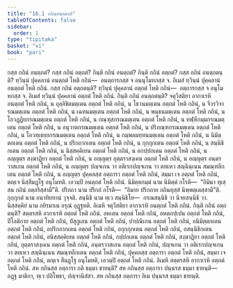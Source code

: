 ```yaml
---
title: "16.1 กถินอตฺถตาทิ"
tableOfContents: false
sidebar:
  order: 1
type: "tipitaka"
basket: "vi"
book: "pari"
---
```



<DynamicBreadcrumb />

<Division number="403" book="pari">

<Paragraph number="1880" book="pari">
กสฺส กถินํ อนตฺถตํ? กสฺส กถินํ อตฺถตํ? กินฺติ กถินํ อนตฺถตํ? กินฺติ กถินํ อตฺถตํ?
</Paragraph>

<Paragraph number="1881" book="pari">
<Emphasis>กสฺส กถินํ อนตฺถตนฺ</Emphasis>ติ? ทฺวินฺนํ ปุคฺคลานํ อนตฺถตํ โหติ กถินํ—  อนตฺถารกสฺส จ อนนุโมทกสฺส จ. อิเมสํ ทฺวินฺนํ ปุคฺคลานํ อนตฺถตํ โหติ กถินํ.
</Paragraph>

<Paragraph number="1882" book="pari">
<Emphasis>กสฺส กถินํ อตฺถตนฺ</Emphasis>ติ? ทฺวินฺนํ ปุคฺคลานํ อตฺถตํ โหติ กถินํ—  อตฺถารกสฺส จ อนุโมทกสฺส จ. อิเมสํ ทฺวินฺนํ ปุคฺคลานํ อตฺถตํ โหติ กถินํ.
</Paragraph>

<Paragraph number="1883" book="pari">
<Emphasis>กินฺติ กถินํ อนตฺถตนฺ</Emphasis>ติ? จตุวีสติยา อากาเรหิ อนตฺถตํ โหติ กถินํ, น อุลฺลิขิตมตฺเตน อตฺถตํ โหติ กถินํ, น โธวนมตฺเตน อตฺถตํ โหติ กถินํ, น จีวรวิจารณมตฺเตน อตฺถตํ โหติ กถินํ, น เฉทนมตฺเตน อตฺถตํ โหติ กถินํ, น พนฺธนมตฺเตน อตฺถตํ โหติ กถินํ, น โอวฏฺฏิยกรณมตฺเตน อตฺถตํ โหติ กถินํ, น กณฺฑุสกรณมตฺเตน อตฺถตํ โหติ กถินํ, น ทฬฺหีกมฺมกรณมตฺเตน อตฺถตํ โหติ กถินํ, น อนุวาตกรณมตฺเตน อตฺถตํ โหติ กถินํ, น ปริภณฺฑกรณมตฺเตน อตฺถตํ โหติ กถินํ, น โอวทฺเธยฺยกรณมตฺเตน อตฺถตํ โหติ กถินํ, น กมฺพลมทฺทนมตฺเตน อตฺถตํ โหติ กถินํ, น นิมิตฺตกเตน อตฺถตํ โหติ กถินํ, น ปริกถากเตน อตฺถตํ โหติ กถินํ, น กุกฺกุกเตน อตฺถตํ โหติ กถินํ, น สนฺนิธิกเตน อตฺถตํ โหติ กถินํ, น นิสฺสคฺคิเยน อตฺถตํ โหติ กถินํ, น อกปฺปกเตน อตฺถตํ โหติ กถินํ, น อญฺญตฺร สงฺฆาฏิยา อตฺถตํ โหติ กถินํ, น อญฺญตฺร อุตฺตราสงฺเคน อตฺถตํ โหติ กถินํ, น อญฺญตฺร อนฺตรวาสเกน อตฺถตํ โหติ กถินํ, น อญฺญตฺร ปญฺจเกน วา อติเรกปญฺจเกน วา ตทเหว สญฺฉินฺเนน สมณฺฑลีกเตน อตฺถตํ โหติ กถินํ, น อญฺญตฺร ปุคฺคลสฺส อตฺถารา อตฺถตํ โหติ กถินํ, สมฺมา เจ อตฺถตํ โหติ กถินํ, ตญฺเจ นิสฺสีมฏฺโฐ อนุโมทติ. เอวมฺปิ อนตฺถตํ โหติ กถินํ.
</Paragraph>

<Paragraph number="1884" book="pari">
นิมิตฺตกมฺมํ นาม นิมิตฺตํ กโรติ—  “อิมินา ทุเสฺสน กถินํ อตฺถริสฺสามี”ติ. ปริกถา นาม ปริกถํ กโรติ—  “อิมาย ปริกถาย กถินทุสฺสํ นิพฺพตฺเตสฺสามี”ติ. กุกฺกุกตํ นาม อนาทิยทานํ วุจฺจติ. สนฺนิธิ นาม ทฺเว สนฺนิธิโย—  กรณสนฺนิธิ วา นิจยสนฺนิธิ วา. นิสฺสคฺคิยํ นาม กยิรมาเน อรุณํ อุฏฺฐหติ. อิเมหิ จตุวีสติยา อากาเรหิ อนตฺถตํ โหติ กถินํ.
</Paragraph>

<Paragraph number="1885" book="pari">
<Emphasis>กินฺติ กถินํ อตฺถตนฺ</Emphasis>ติ? สตฺตรสหิ อากาเรหิ อตฺถตํ โหติ กถินํ. อหเตน อตฺถตํ โหติ กถินํ, อหตกปฺเปน อตฺถตํ โหติ กถินํ, ปิโลติกาย อตฺถตํ โหติ กถินํ, ปํสุกูเลน อตฺถตํ โหติ กถินํ, ปาปณิเกน อตฺถตํ โหติ กถินํ, อนิมิตฺตกเตน อตฺถตํ โหติ กถินํ, อปริกถากเตน อตฺถตํ โหติ กถินํ, อกุกฺกุกเตน อตฺถตํ โหติ กถินํ, อสนฺนิธิกเตน อตฺถตํ โหติ กถินํ, อนิสฺสคฺคิเยน อตฺถตํ โหติ กถินํ, กปฺปกเตน อตฺถตํ โหติ กถินํ, สงฺฆาฏิยา อตฺถตํ โหติ กถินํ, อุตฺตราสงฺเคน อตฺถตํ โหติ กถินํ, อนฺตรวาสเกน อตฺถตํ โหติ กถินํ, ปญฺจเกน วา อติเรกปญฺจเกน วา ตทเหว สญฺฉินฺเนน สมณฺฑลีกเตน อตฺถตํ โหติ กถินํ, ปุคฺคลสฺส อตฺถารา อตฺถตํ โหติ กถินํ, สมฺมา เจ อตฺถตํ โหติ กถินํ, ตญฺเจ สีมฏฺโฐ อนุโมทติ, เอวมฺปิ อตฺถตํ โหติ กถินํ. อิเมหิ สตฺตรสหิ อากาเรหิ อตฺถตํ โหติ กถินํ.
</Paragraph>

<Paragraph number="1886" book="pari">
สห กถินสฺส อตฺถารา กติ ธมฺมา ชายนฺติ? สห กถินสฺส อตฺถารา ปนฺนรส ธมฺมา ชายนฺติ—  อฏฺฐ มาติกา, ทฺเว ปลิโพธา, ปญฺจานิสํสา. สห กถินสฺส อตฺถารา อิเม ปนฺนรส ธมฺมา ชายนฺติ.
</Paragraph>
</Division>